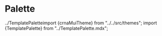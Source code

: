 

<Meta title="Themes/CRNA/Palette" />

# Palette

<TemplatePalette theme={crnaMuiTheme} />
../TemplatePaletteimport {crnaMuiTheme} from "../../src/themes"; import
{TemplatePalette} from "../TemplatePalette.mdx";
